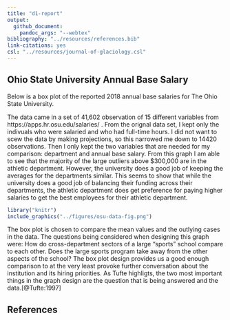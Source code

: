 ```yaml
---
title: "d1-report"
output: 
  github_document:
    pandoc_args: "--webtex"
bibliography: "../resources/references.bib"
link-citations: yes
csl: "../resources/journal-of-glaciology.csl"
---
```


## Ohio State University Annual Base Salary

Below is a box plot of the reported 2018 annual base salaries for The Ohio State University.

The data came in a set of 41,602 observation of 15 different variables from https://apps.hr.osu.edu/salaries/ . From the orignal data set, I kept only the indivuals who were salaried and who had full-time hours. I did not want to scew the data by making projections, so this narrowed me down to 14420 observations. Then I only kept the two variables that are needed for my comparison: department and annual base salary. From this graph I am able to see that the majority of the large outliers above $300,000 are in the athletic department. However, the university does a good job of keeping the averages for the departments similar. This seems to show that while the university does a good job of balancing their funding across their departments, the athletic department does get preference for paying higher salaries to get the best employees for their athletic department.



```r
library("knitr")
include_graphics("../figures/osu-data-fig.png")
```

The box plot is chosen to compare the mean values and the outlying cases in the data. The questions being considered when designing this graph were: How do cross-department sectors of a large "sports" school compare to each other. Does the large sports program take away from the other aspects of the school?
The box plot design provides us a good enough comparison to at the very least provoke further conversation about the institution and its hiring priorities. As Tufte highligts, the two most important things in the graph design are the question that is being answered and the data.[@Tufte:1997]






## References

